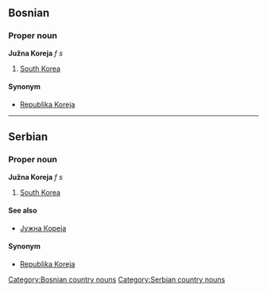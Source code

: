 ==Bosnian==
===Proper noun===
'''Južna Koreja''' ''f s''
#[[South Korea]]
====Synonym====
*[[Republika Koreja]]
[[Category:Bosnian country nouns]]

----

==Serbian==
===Proper noun===
'''Južna Koreja''' ''f s''
#[[South Korea]]
====See also====
*[[Јужна Кореја]]
====Synonym====
*[[Republika Koreja]]
[[Category:Serbian country nouns]]